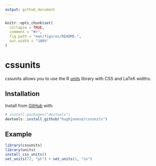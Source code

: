 ```yaml
---
output: github_document
---
```


<!-- README.md is generated from README.Rmd. Please edit that file -->

```r
knitr::opts_chunk$set(
  collapse = TRUE,
  comment = "#>",
  fig.path = "man/figures/README-",
  out.width = "100%"
)
```

# cssunits

<!-- badges: start -->
<!-- badges: end -->

cssunits allows you to use the R [units](https://cran.r-project.org/package=units)
library with CSS and LaTeX widths.

## Installation


Install from [GitHub](https://github.com/) with:

``` r
# install.packages("devtools")
devtools::install_github("hughjonesd/cssunits")
```

## Example


```r
library(cssunits)
library(units)
install_css_units()
set_units(72, "pt") + set_units(1, "in")
```
